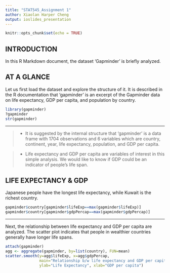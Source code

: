 ```yaml
---
title: "STAT545_Assignment 1"
author: Xiaolan Harper Cheng
output: ioslides_presentation
---
```


```r
knitr::opts_chunk$set(echo = TRUE)
```

## INTRODUCTION

In this R Markdown document, the dataset 'Gapminder' is briefly analyzed. 

## AT A GLANCE

Let us first load the dataset and explore the structure of it. It is described in
the R documentation that 'gapminder' is an excerpt of the Gapminder data on life
expectancy, GDP per capita, and population by country. 

```r
library(gapminder)
?gapminder
str(gapminder)
```
***

>- It is suggested by the internal structure that 'gapminder' is a data frame with 
1704 observations and 6 variables which are country, continent, year, life expectancy, population, and GDP per capita. 

>- Life expectancy and GDP per capita are variables of interest in this simple analysis.
We would like to know if GDP could be an indicator of people's life span.

## LIFE EXPECTANCY & GDP
Japanese people have the longest life expectancy, while Kuwait is the richest country.

```r
gapminder$country[gapminder$lifeExp==max(gapminder$lifeExp)]
gapminder$country[gapminder$gdpPercap==max(gapminder$gdpPercap)]
```
***

Next, the relationship between life expectancy and GDP per capita are analyzed. 
The scatter plot indicates that people in wealthier countries generally have longer
life spans.

```r
attach(gapminder)
agg <- aggregate(gapminder, by=list(country), FUN=mean)
scatter.smooth(y=agg$lifeExp, x=agg$gdpPercap, 
               main="Relationship b/w life expectancy and GDP per capita", 
               ylab="Life Expectancy", xlab="GDP per capita")
```


